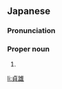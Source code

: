 ==Japanese==
{{ja-kanjitab|さだ|お}}

===Pronunciation===
{{ja-pron|さだお}}

===Proper noun===
{{ja-pos|proper|さだお}}

# {{given name|male|lang=ja|sort=さだお}}

[[li:貞雄]]